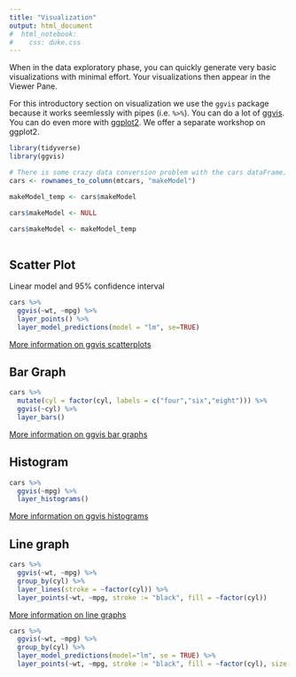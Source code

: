 ```yaml
---
title: "Visualization"
output: html_document
#  html_notebook:
#    css: duke.css
---
```


When in the data exploratory phase, you can quickly generate very basic visualizations with minimal effort.  Your visualizations then appear in the Viewer Pane.  

For this introductory section on visualization we use the `ggvis` package because it works seemlessly with pipes (i.e. `%>%`).  You can do a lot of [ggvis](http://ggvis.rstudio.com/).  You can do even more with [ggplot2](http://ggplot2.tidyverse.org/).  We offer a separate workshop on ggplot2.

```r
library(tidyverse)
library(ggvis)
```


```r
# There is some crazy data conversion problem with the cars dataFrame.  But since I only did that to show people how to load data  (see data_management.Rmd,)  I'm transforming 'cars' in a more robust fashion with `rownames_to_column`
cars <- rownames_to_column(mtcars, "makeModel")

makeModel_temp <- cars$makeModel

cars$makeModel <- NULL

cars$makeModel <- makeModel_temp
  
```


## Scatter Plot
Linear model and 95% confidence interval
```r
cars %>% 
  ggvis(~wt, ~mpg) %>% 
  layer_points() %>% 
  layer_model_predictions(model = "lm", se=TRUE)
```
[More information on ggvis scatterplots](http://ggvis.rstudio.com/cookbook.html#scatterplots)

## Bar Graph
```r
cars %>% 
  mutate(cyl = factor(cyl, labels = c("four","six","eight"))) %>% 
  ggvis(~cyl) %>% 
  layer_bars()
```
[More information on ggvis bar graphs](http://ggvis.rstudio.com/cookbook.html#bar-graphs)

## Histogram
```r
cars %>% 
  ggvis(~mpg) %>% 
  layer_histograms()
```
[More information on ggvis histograms](http://ggvis.rstudio.com/cookbook.html#histograms)

## Line graph
```r
cars %>% 
  ggvis(~wt, ~mpg) %>% 
  group_by(cyl) %>% 
  layer_lines(stroke = ~factor(cyl)) %>% 
  layer_points(~wt, ~mpg, stroke := "black", fill = ~factor(cyl))
```
[More information on line graphs](http://ggvis.rstudio.com/cookbook.html#line-graphs)

```r
cars %>% 
  ggvis(~wt, ~mpg) %>% 
  group_by(cyl) %>% 
  layer_model_predictions(model="lm", se = TRUE) %>% 
  layer_points(~wt, ~mpg, stroke := "black", fill = ~factor(cyl), size := ~hp, opacity := 0.7) 
```
